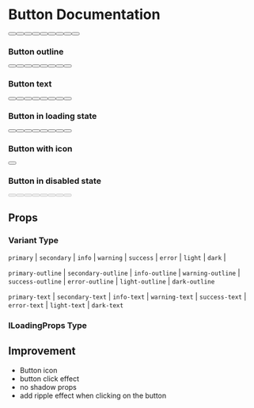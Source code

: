 
<Meta title="Components/Button" component={Button}/>

# Button Documentation
<Preview>
  <Story name="Button">
    <div style={{
      display: 'flex', 
      justifyContent: 'center', 
      alignItems: 'center', 
      gap: '1rem', 
      flexWrap: 'wrap',
    }}>
      <Button name="button original" />
      <Button name="primary" variant="primary"/>
      <Button name="secondary" variant="secondary"/>
      <Button name="success" variant="success"/>
      <Button name="info" variant="info"/>
      <Button name="warning" variant="warning"/>
      <Button name="error" variant="error"/>
      <Button name="light" variant="light"/>
      <Button name="dark" variant="dark"/>
    </div>
  </Story>
</Preview>

### Button outline

<Preview>
  <Story name="ButtonOutline">
    <div style={{
      display: 'flex', 
      justifyContent: 'center', 
      alignItems: 'center', 
      gap: '1rem', 
      flexWrap: 'wrap',
    }}>
      <Button name="primary-outline" variant="primary-outline"/>
      <Button name="secondary-outline" variant="secondary-outline"/>
      <Button name="success-outline" variant="success-outline"/>
      <Button name="info-outline" variant="info-outline"/>
      <Button name="primary-outline" variant="warning-outline"/>
      <Button name="error-outline" variant="error-outline"/>
      <Button name="light-outline" variant="light-outline"/>
      <Button name="dark-outline" variant="dark-outline"/>
    </div>
  </Story>
</Preview>

<!-- ```javascript
  <Button name="primary-outline" variant="primary-outline"/>
``` -->

### Button text

<Preview>
  <Story name="ButtonText">
    <div style={{
      display: 'flex', 
      justifyContent: 'center', 
      alignItems: 'center', 
      gap: '1rem', 
      flexWrap: 'wrap',
    }}>
      <Button name="primary-text" variant="primary-text"/>
      <Button name="secondary-text" variant="secondary-text"/>
      <Button name="success-text" variant="success-text"/>
      <Button name="info-text" variant="info-text"/>
      <Button name="warning-text" variant="warning-text"/>
      <Button name="error-text" variant="error-text"/>
      <Button name="light-text" variant="light-text"/>
      <Button name="dark-text" variant="dark-text"/>
    </div>
  </Story>
</Preview>

### Button in loading state

<Preview>
  <Story name="ButtonLoading">
    <div style={{
      display: 'flex', 
      justifyContent: 'center', 
      alignItems: 'center', 
      gap: '1rem', 
      flexWrap: 'wrap',
    }}>
      <Button name="primary" variant="primary" isLoading/>
      <Button name="secondary" variant="secondary" isLoading/>
      <Button name="success" variant="success" isLoading/>
      <Button name="info" variant="info" isLoading/>
      <Button name="warning" variant="warning" isLoading/>
      <Button name="error" variant="error" isLoading/>
      <Button name="light" variant="light" isLoading/>
      <Button name="dark" variant="dark" isLoading/>
    </div>
  </Story>
</Preview>

### Button with icon

<Preview>
  <Story name="ButtonIcon">
    <div style={{
      display: 'flex', 
      justifyContent: 'center', 
      alignItems: 'center', 
      gap: '1rem', 
      flexWrap: 'wrap',
    }}>
      <Button name="Share on Twitter" variant="dark" icon="ColoredTwitterIcon"/>
    </div>
  </Story>
</Preview>

### Button in disabled state

<Preview>
  <Story name="ButtonDisabled">
    <div style={{
      display: 'flex', 
      justifyContent: 'center', 
      alignItems: 'center', 
      gap: '1rem', 
      flexWrap: 'wrap',
    }}>
      <Button name="primary disabled" variant="primary" disabled/>
      <Button name="secondary disabled" variant="secondary" disabled/>
      <Button name="success disabled" variant="success" disabled/>
      <Button name="info disabled" variant="info" disabled/>
      <Button name="warning disabled" variant="warning" disabled/>
      <Button name="error disabled" variant="error" disabled/>
      <Button name="light disabled" variant="light" disabled/>
      <Button name="dark disabled" variant="dark" disabled/>
    </div>
  </Story>
</Preview>

## Props

<Props of={Button} components={{Button}} />

### Variant Type
`primary` | `secondary` | `info` | `warning` | `success` | `error` | `light` | `dark` |


  `primary-outline` | `secondary-outline` | `info-outline` | `warning-outline` | `success-outline` |
  `error-outline` | `light-outline` | `dark-outline`

  `primary-text` | `secondary-text` | `info-text` | `warning-text` | `success-text` |
  `error-text` | `light-text` | `dark-text`



### ILoadingProps Type
<Props of={LoadingBar} components={{LoadingBar}}/>


## Improvement
- Button icon
- button click effect
- no shadow props
- add ripple effect when clicking on the button
